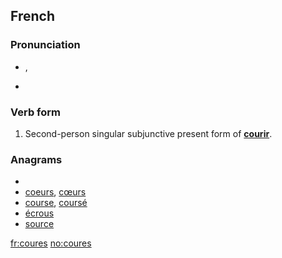 ==French==

===Pronunciation===
* {{IPA|/kuʁ/|lang=fr}}, {{X-SAMPA|/kuR/|lang=fr}}
* {{exthomophones|lang=fr|cour|coure|courent|coures|courre|cours|court|courts}}

===Verb form===
{{infl|fr|verb form}}

# Second-person singular subjunctive present form of '''[[courir]]'''.

===Anagrams===
* {{alphagram|ceorsu}}
* [[coeurs#French|coeurs]], [[cœurs#French|cœurs]]
* [[course#French|course]], [[coursé#French|coursé]]
* [[écrous#French|écrous]]
* [[source#French|source]]

[[fr:coures]]
[[no:coures]]